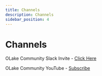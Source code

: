 ```yaml
---
title: Channels
description: Channels
sidebar_position: 4
---
```


# Channels

OLake Community Slack Invite - [Click Here](https://join.slack.com/t/getolake/shared_invite/zt-2utw44do6-g4XuKKeqBghBMy2~LcJ4ag)

OLake Community YouTube - [Subscribe](https://www.youtube.com/@olakeio)

